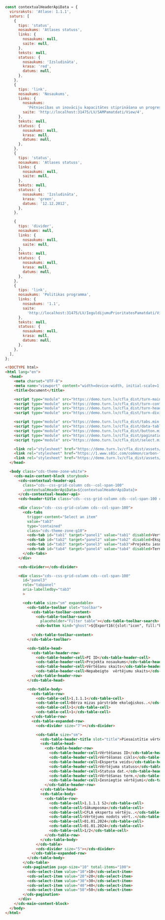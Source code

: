 ```js
const contextualHeaderApiData = {
  virsraksts: 'Atlase: 1.1.1',
  saturs: [
    {
      tips: 'status',
      nosaukums: 'Atlases statuss',
      links: {
        nosaukums: null,
        saite: null,
      },
      teksts: null,
      statuss: {
        nosaukums: 'Izsludināta',
        krasa: 'red',
        datums: null,
      },
    },
    {
      tips: 'link',
      nosaukums: 'Nosaukums',
      links: {
        nosaukums:
          'Pētniecības un inovāciju kapacitātes stiprināšana un progresīvu tehnoloģiju ieviešana',
        saite: 'http://localhost:31475/LV/SAMPamatdati/View/4',
      },
      teksts: null,
      statuss: {
        nosaukums: null,
        krasa: null,
        datums: null,
      },
    },
    {
      tips: 'status',
      nosaukums: 'Atlases statuss',
      links: {
        nosaukums: null,
        saite: null,
      },
      teksts: null,
      statuss: {
        nosaukums: 'Izsludināta',
        krasa: 'green',
        datums: '12.12.2012',
      },
    },

    {
      tips: 'divider',
      nosaukums: null,
      links: {
        nosaukums: null,
        saite: null,
      },
      teksts: null,
      statuss: {
        nosaukums: null,
        krasa: null,
        datums: null,
      },
    },
    {
      tips: 'link',
      nosaukums: 'Politikas programma',
      links: {
        nosaukums: '1.1',
        saite:
          'http://localhost:31475/LV/IeguldijumuPrioritatesPamatdati/View/3',
      },
      teksts: null,
      statuss: {
        nosaukums: null,
        krasa: null,
        datums: null,
      },
    },
  ],
};
```

```html
<!DOCTYPE html>
<html lang="en">
  <head>
    <meta charset="UTF-8">
    <meta name="viewport" content="width=device-width, initial-scale=1.0">
    <title>Document</title>

    <script type="module" src="https://demo.turn.lv/cfla_dist/turn-main-content-block.min.js"></script>
    <script type="module" src="https://demo.turn.lv/cfla_dist/turn-contextual-header-api.min.js"></script>
    <script type="module" src="https://demo.turn.lv/cfla_dist/turn-header-title.min.js"></script>
    <script type="module" src="https://demo.turn.lv/cfla_dist/turn-divider.min.js"></script>

    <script type="module" src="https://demo.turn.lv/cfla_dist/tabs.min.js"></script>
    <script type="module" src="https://demo.turn.lv/cfla_dist/data-table.min.js"></script>
    <script type="module" src="https://demo.turn.lv/cfla_dist/button.min.js"></script>
    <script type="module" src="https://demo.turn.lv/cfla_dist/pagination.min.js"></script>
    <script type="module" src="https://demo.turn.lv/cfla_dist/select.min.js"></script>

    <link rel="stylesheet" href="https://demo.turn.lv/cfla_dist/assets/css/turn-carbon-grid.css" />
    <link rel="stylesheet" href="https://1.www.s81c.com/common/carbon-for-ibm-dotcom/tag/v1/latest/plex.css" />
    <link rel="stylesheet" href="https://demo.turn.lv/cfla_dist/assets/css/themes.css" />
  </head>

  <body class="cds-theme-zone-white">
    <cds-main-content-block storybook>
      <cds-contextual-header-api
        class="cds--css-grid-column cds--col-span-100"
        .contextualHeaderApiData=${contextualHeaderApiData}>
      </cds-contextual-header-api>
      <cds-header-title class="cds--css-grid-column cds--col-span-100 cds--grid-column-hang" title="Ekspertu vērtēšanas" marginWrapper></cds-header-title>

      <div class="cds--css-grid-column cds--col-span-100">
        <cds-tabs
          trigger-content="Select an item"
          value="tab3"
          type="contained"
          class="cds-theme-zone-g10">
          <cds-tab id="tab1" target="panel1" value="tab1" disabled>Vertēšanu saraksts</cds-tab>
          <cds-tab id="tab2" target="panel2" value="tab2" disabled>Ekspertu saraksts</cds-tab>
          <cds-tab id="tab3" target="panel3" value="tab3">Projektu iesniegumi</cds-tab>
          <cds-tab id="tab4" target="panel4" value="tab4" disabled>Termiņi</cds-tab>
        </cds-tabs>
      </div>

      <cds-divider></cds-divider>

      <div class="cds--css-grid-column cds--col-span-100"
        id="panel3"
        role="tabpanel"
        aria-labelledby="tab3"
        >

        <cds-table size="sm" expandable>
          <cds-table-toolbar slot="toolbar">
            <cds-table-toolbar-content>
              <cds-table-toolbar-search
                placeholder="Filter table"></cds-table-toolbar-search>
              <cds-button kind="ghost">${Export16({slot:"icon", fill:"black" })}</cds-button>
              
            </cds-table-toolbar-content>
          </cds-table-toolbar>

          <cds-table-head>
            <cds-table-header-row>
              <cds-table-header-cell>PI ID</cds-table-header-cell>
              <cds-table-header-cell>Projekta nosaukums</cds-table-header-cell>
              <cds-table-header-cell>Vērtēšanu skaits</cds-table-header-cell>
              <cds-table-header-cell>Nepabeigto  vērtējumu skaits</cds-table-header-cell>
            </cds-table-header-row>
          </cds-table-head>

          <cds-table-body>
            <cds-table-row>
              <cds-table-cell>1.1.1.1</cds-table-cell>
              <cds-table-cell>Bērza mizas pārstrāde ekoloģiskos..</cds-table-cell>
              <cds-table-cell>1</cds-table-cell>
              <cds-table-cell>1</cds-table-cell>
            </cds-table-row>
            <cds-table-expanded-row>
              <cds-divider size="7"></cds-divider>

              <cds-table size="sm">
                <cds-table-header-title slot="title">Piesaistītie vērtējumi  </cds-table-header-title>
                <cds-table-head>
                  <cds-table-header-row>
                    <cds-table-header-cell>Vērtēšanas ID</cds-table-header-cell>
                    <cds-table-header-cell>Vērtēšanas cikls</cds-table-header-cell>
                    <cds-table-header-cell>Eksperta veids</cds-table-header-cell>
                    <cds-table-header-cell>Vērtējuma statuss</cds-table-header-cell>
                    <cds-table-header-cell>Statusa dat.</cds-table-header-cell>
                    <cds-table-header-cell>Vērtēšanas term.</cds-table-header-cell>
                    <cds-table-header-cell>Iesniegtie vērtējumi</cds-table-header-cell>
                  </cds-table-header-row>
                </cds-table-head>
                <cds-table-body>
                  <cds-table-row>
                    <cds-table-cell>1.1.1.1 S2</cds-table-cell>
                    <cds-table-cell>Sākumposma</cds-table-cell>
                    <cds-table-cell>CFLA ekspertu vērtēju..</cds-table-cell>
                    <cds-table-cell>Vērtējums nodots vērt..</cds-table-cell>
                    <cds-table-cell>01.01.2024</cds-table-cell>
                    <cds-table-cell>01.01.2024</cds-table-cell>
                    <cds-table-cell>1/2</cds-table-cell>
                  </cds-table-row>
                </cds-table-body>
              </cds-table>
              <cds-divider size="5"></cds-divider>
            </cds-table-expanded-row>
          </cds-table-body>
        </cds-table>
        <cds-pagination page-size="10" total-items="100">
          <cds-select-item value="10">10</cds-select-item>
          <cds-select-item value="20">20</cds-select-item>
          <cds-select-item value="30">30</cds-select-item>
          <cds-select-item value="40">40</cds-select-item>
          <cds-select-item value="50">50</cds-select-item>
        </cds-pagination>
      </div>
    </cds-main-content-block>
  </body>
</html>
```
